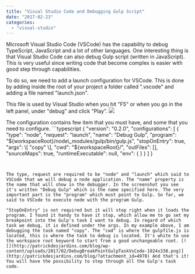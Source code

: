 ```yaml
---
title: "Visual Studio Code and Debugging Gulp Script"
date: "2017-02-23"
categories: 
  - "visual-studio"
---
```


Microsoft Visual Studio Code (VSCode) has the capability to debug TypeScript, JavaScript and a lot of other languages. One interesting thing is that Visual Studio Code can also debug Gulp script (written in JavaScript). This is very useful since writing code that become complex is easier with good step through capabilities.

To do so, we need to add a launch configuration for VSCode. This is done by adding inside the root of your project a folder called ".vscode" and adding a file named "launch.json".

This file is used by Visual Studio when you hit "F5" or when you go in the left panel, under "debug" and click "Play". [![](http://patrickdesjardins.com/blog/wp-content/uploads/2017/02/DebugGulpScript.png)](http://patrickdesjardins.com/blog/?attachment_id=4977)

The configuration contains few item that you must have, and some that you need to configure. ```typescript
{ "version": "0.2.0", "configurations": \[ { "type": "node", "request": "launch", "name": "Debug Gulp", "program": "${workspaceRoot}/node\_modules/gulp/bin/gulp.js", "stopOnEntry": true, "args": \[ "copy" \], "cwd": "${workspaceRoot}/", "outFiles": \[\], "sourceMaps": true, "runtimeExecutable": null, "env": { } } \] } 
``` 


The type, request are required to be "node" and "launch" which said to VSCode that we will debug a node application. The "name" property is the name that will show in the debugger. In the screenshot you see it's written "Debug Gulp" which is the name specified here. The very important part is the "program" which must point to Gulp. So far, we said to VSCode to execute node with the program Gulp.

"StopOnEntry" is not required but it will stop right when it loads the program. I found it handy to have it stop, which allow me to go set my breakpoint into the Gulp's task I want to debug. In regard of which task we debug, it is defined under the args. In my example above, I am debugging the task named "copy". The "cwd" is where the gulpfile.js is located, this is where the task to debug is located. It's white to use the workspace root keyword to start from a good unchangeable root. [![](http://patrickdesjardins.com/blog/wp-content/uploads/2017/02/DebugBreakPointGulpTaskVsCode-1024x338.png)](http://patrickdesjardins.com/blog/?attachment_id=4978) And that's it! You will have the possibility to step through all the Gulp's task code.
